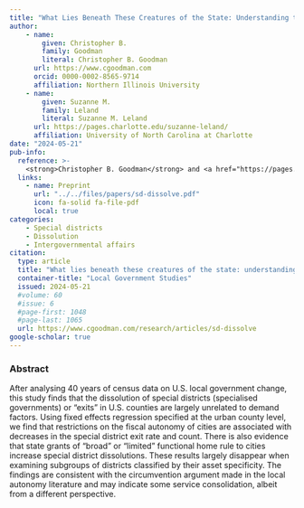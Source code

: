 ```yaml
---
title: "What Lies Beneath These Creatures of the State: Understanding the Death of Specialised Governments in the U.S"
author: 
    - name: 
        given: Christopher B.
        family: Goodman
        literal: Christopher B. Goodman
      url: https://www.cgoodman.com
      orcid: 0000-0002-8565-9714
      affiliation: Northern Illinois University
    - name: 
        given: Suzanne M.
        family: Leland
        literal: Suzanne M. Leland
      url: https://pages.charlotte.edu/suzanne-leland/
      affiliation: University of North Carolina at Charlotte
date: "2024-05-21"
pub-info:
  reference: >-
    <strong>Christopher B. Goodman</strong> and <a href="https://pages.charlotte.edu/suzanne-leland/">Suzanne M. Leland</a>. (<em>Forthcoming</em>) “What Lies Beneath These Creatures of the State: Understanding the Death of Specialised Governments in the U.S” <em>Local Government Studies</em>.
  links:
    - name: Preprint
      url: "../../files/papers/sd-dissolve.pdf"
      icon: fa-solid fa-file-pdf
      local: true
categories:
    - Special districts
    - Dissolution
    - Intergovernmental affairs
citation:
  type: article
  title: "What lies beneath these creatures of the state: understanding the death of specialised governments in the U.S"
  container-title: "Local Government Studies"
  issued: 2024-05-21
  #volume: 60
  #issue: 6
  #page-first: 1048
  #page-last: 1065
  url: https://www.cgoodman.com/research/articles/sd-dissolve
google-scholar: true
---
```


### Abstract
After analysing 40 years of census data on U.S. local government change, this study finds that the dissolution of special districts (specialised governments) or “exits” in U.S. counties are largely unrelated to demand factors. Using fixed effects regression specified at the urban county level, we find that restrictions on the fiscal autonomy of cities are associated with decreases in the special district exit rate and count. There is also evidence that state grants of “broad” or “limited” functional home rule to cities increase special district dissolutions. These results largely disappear when examining subgroups of districts classified by their asset specificity. The findings are consistent with the circumvention argument made in the local autonomy literature and may indicate some service consolidation, albeit from a different perspective. 